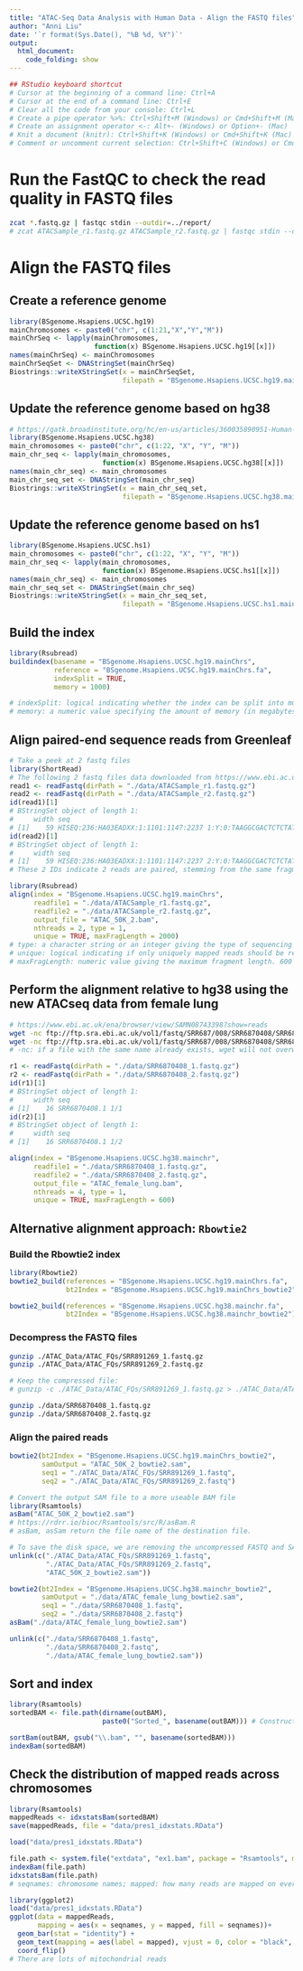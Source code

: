 ```yaml
---
title: "ATAC-Seq Data Analysis with Human Data - Align the FASTQ files"
author: "Anni Liu"
date: '`r format(Sys.Date(), "%B %d, %Y")`'
output: 
  html_document:
    code_folding: show
---
```


```r
## RStudio keyboard shortcut
# Cursor at the beginning of a command line: Ctrl+A
# Cursor at the end of a command line: Ctrl+E
# Clear all the code from your console: Ctrl+L
# Create a pipe operator %>%: Ctrl+Shift+M (Windows) or Cmd+Shift+M (Mac)
# Create an assignment operator <-: Alt+- (Windows) or Option+- (Mac) 
# Knit a document (knitr): Ctrl+Shift+K (Windows) or Cmd+Shift+K (Mac)
# Comment or uncomment current selection: Ctrl+Shift+C (Windows) or Cmd+Shift+C (Mac)
```

# Run the FastQC to check the read quality in FASTQ files
```bash
zcat *.fastq.gz | fastqc stdin --outdir=../report/
# zcat ATACSample_r1.fastq.gz ATACSample_r2.fastq.gz | fastqc stdin --outdir=../report/
```

# Align the FASTQ files
## Create a reference genome
```r
library(BSgenome.Hsapiens.UCSC.hg19)
mainChromosomes <- paste0("chr", c(1:21,"X","Y","M"))
mainChrSeq <- lapply(mainChromosomes,
                     function(x) BSgenome.Hsapiens.UCSC.hg19[[x]])
names(mainChrSeq) <- mainChromosomes
mainChrSeqSet <- DNAStringSet(mainChrSeq)
Biostrings::writeXStringSet(x = mainChrSeqSet, 
                            filepath = "BSgenome.Hsapiens.UCSC.hg19.mainChrs.fa")
```

## Update the reference genome based on hg38
```r
# https://gatk.broadinstitute.org/hc/en-us/articles/360035890951-Human-genome-reference-builds-GRCh38-or-hg38-b37-hg19
library(BSgenome.Hsapiens.UCSC.hg38)
main_chromosomes <- paste0("chr", c(1:22, "X", "Y", "M"))
main_chr_seq <- lapply(main_chromosomes,
                       function(x) BSgenome.Hsapiens.UCSC.hg38[[x]])
names(main_chr_seq) <- main_chromosomes
main_chr_seq_set <- DNAStringSet(main_chr_seq)
Biostrings::writeXStringSet(x = main_chr_seq_set, 
                            filepath = "BSgenome.Hsapiens.UCSC.hg38.mainchr.fa")
```

## Update the reference genome based on hs1
```r
library(BSgenome.Hsapiens.UCSC.hs1)
main_chromosomes <- paste0("chr", c(1:22, "X", "Y", "M"))
main_chr_seq <- lapply(main_chromosomes,
                       function(x) BSgenome.Hsapiens.UCSC.hs1[[x]])
names(main_chr_seq) <- main_chromosomes
main_chr_seq_set <- DNAStringSet(main_chr_seq)
Biostrings::writeXStringSet(x = main_chr_seq_set, 
                            filepath = "BSgenome.Hsapiens.UCSC.hs1.mainchr.fa")
```


## Build the index
```r
library(Rsubread)
buildindex(basename = "BSgenome.Hsapiens.UCSC.hg19.mainChrs",
           reference = "BSgenome.Hsapiens.UCSC.hg19.mainChrs.fa",
           indexSplit = TRUE,
           memory = 1000)

# indexSplit: logical indicating whether the index can be split into multiple blocks. The block size is determined by the value of memory. FALSE by default (ie. a single-block index is generated).
# memory: a numeric value specifying the amount of memory (in megabytes) used for storing the index during read mapping. 8000 MB by default. Note that this option is ignored when indexSplit is FALSE.
```


## Align **paired-end** sequence reads from Greenleaf
```r
# Take a peek at 2 fastq files
library(ShortRead)
# The following 2 fastq files data downloaded from https://www.ebi.ac.uk/ena/browser/view/SRR891269
read1 <- readFastq(dirPath = "./data/ATACSample_r1.fastq.gz")
read2 <- readFastq(dirPath = "./data/ATACSample_r2.fastq.gz")
id(read1)[1]
# BStringSet object of length 1:
#     width seq
# [1]    59 HISEQ:236:HA03EADXX:1:1101:1147:2237 1:Y:0:TAAGGCGACTCTCTAT
id(read2)[1]
# BStringSet object of length 1:
#     width seq
# [1]    59 HISEQ:236:HA03EADXX:1:1101:1147:2237 2:Y:0:TAAGGCGACTCTCTAT
# These 2 IDs indicate 2 reads are paired, stemming from the same fragment

library(Rsubread)
align(index = "BSgenome.Hsapiens.UCSC.hg19.mainChrs",
      readfile1 = "./data/ATACSample_r1.fastq.gz", 
      readfile2 = "./data/ATACSample_r2.fastq.gz",
      output_file = "ATAC_50K_2.bam",
      nthreads = 2, type = 1,
      unique = TRUE, maxFragLength = 2000)
# type: a character string or an integer giving the type of sequencing data. Possible values include rna (or 0; RNA-seq data) and dna (or *1; genomic DNA-seq data such as WGS, WES, *ChIP-seq data etc.). Character strings are case insensitive.
# unique: logical indicating if only uniquely mapped reads should be reported. A uniquely mapped read has one single mapping location that has less mis-matched bases than any other candidate locations. By default, multi-mapping reads will be reported in addition to uniquely mapped reads. Number of alignments reported for each multi-mapping read is determined by the nBestLocations parameter.
# maxFragLength: numeric value giving the maximum fragment length. 600 by default.
```

## Perform the alignment relative to hg38 using the new ATACseq data from female lung
```bash
# https://www.ebi.ac.uk/ena/browser/view/SAMN08743398?show=reads
wget -nc ftp://ftp.sra.ebi.ac.uk/vol1/fastq/SRR687/008/SRR6870408/SRR6870408_2.fastq.gz
wget -nc ftp://ftp.sra.ebi.ac.uk/vol1/fastq/SRR687/008/SRR6870408/SRR6870408_1.fastq.gz
# -nc: if a file with the same name already exists, wget will not overwrite it but will skip the download.
```

```r
r1 <- readFastq(dirPath = "./data/SRR6870408_1.fastq.gz")
r2 <- readFastq(dirPath = "./data/SRR6870408_2.fastq.gz")
id(r1)[1]
# BStringSet object of length 1:
#     width seq
# [1]    16 SRR6870408.1 1/1
id(r2)[1]
# BStringSet object of length 1:
#     width seq
# [1]    16 SRR6870408.1 1/2

align(index = "BSgenome.Hsapiens.UCSC.hg38.mainchr",
      readfile1 = "./data/SRR6870408_1.fastq.gz", 
      readfile2 = "./data/SRR6870408_2.fastq.gz",
      output_file = "ATAC_female_lung.bam",
      nthreads = 4, type = 1,
      unique = TRUE, maxFragLength = 600)
```


## Alternative alignment approach: `Rbowtie2`
### Build the Rbowtie2 index
```r
library(Rbowtie2)
bowtie2_build(references = "BSgenome.Hsapiens.UCSC.hg19.mainChrs.fa",
              bt2Index = "BSgenome.Hsapiens.UCSC.hg19.mainChrs_bowtie2")
```

```r
bowtie2_build(references = "BSgenome.Hsapiens.UCSC.hg38.mainchr.fa",
              bt2Index = "BSgenome.Hsapiens.UCSC.hg38.mainchr_bowtie2")
```

### Decompress the FASTQ files
```bash
gunzip ./ATAC_Data/ATAC_FQs/SRR891269_1.fastq.gz
gunzip ./ATAC_Data/ATAC_FQs/SRR891269_2.fastq.gz

# Keep the compressed file: 
# gunzip -c ./ATAC_Data/ATAC_FQs/SRR891269_1.fastq.gz > ./ATAC_Data/ATAC_FQs/SRR891269_1.fastq
```

```bash
gunzip ./data/SRR6870408_1.fastq.gz
gunzip ./data/SRR6870408_2.fastq.gz
```

### Align the paired reads
```r
bowtie2(bt2Index = "BSgenome.Hsapiens.UCSC.hg19.mainChrs_bowtie2",
        samOutput = "ATAC_50K_2_bowtie2.sam",
        seq1 = "./ATAC_Data/ATAC_FQs/SRR891269_1.fastq",
        seq2 = "./ATAC_Data/ATAC_FQs/SRR891269_2.fastq")

# Convert the output SAM file to a more useable BAM file
library(Rsamtools)
asBam("ATAC_50K_2_bowtie2.sam")
# https://rdrr.io/bioc/Rsamtools/src/R/asBam.R
# asBam, asSam return the file name of the destination file.

# To save the disk space, we are removing the uncompressed FASTQ and SAM files, while retaining the BAM file
unlink(c("./ATAC_Data/ATAC_FQs/SRR891269_1.fastq",
         "./ATAC_Data/ATAC_FQs/SRR891269_2.fastq",
         "ATAC_50K_2_bowtie2.sam"))
```

```r
bowtie2(bt2Index = "BSgenome.Hsapiens.UCSC.hg38.mainchr_bowtie2",
        samOutput = "./data/ATAC_female_lung_bowtie2.sam",
        seq1 = "./data/SRR6870408_1.fastq",
        seq2 = "./data/SRR6870408_2.fastq")
asBam("./data/ATAC_female_lung_bowtie2.sam") 

unlink(c("./data/SRR6870408_1.fastq",
         "./data/SRR6870408_2.fastq",
         "./data/ATAC_female_lung_bowtie2.sam"))
```


## Sort and index
```r
library(Rsamtools)
sortedBAM <- file.path(dirname(outBAM),
                       paste0("Sorted_", basename(outBAM))) # Construct the path to a file from components 

sortBam(outBAM, gsub("\\.bam", "", basename(sortedBAM)))
indexBam(sortedBAM)
```


## Check the distribution of mapped reads across chromosomes
```r
library(Rsamtools)
mappedReads <- idxstatsBam(sortedBAM)
save(mappedReads, file = "data/pres1_idxstats.RData")

load("data/pres1_idxstats.RData")
```

```r
file.path <- system.file("extdata", "ex1.bam", package = "Rsamtools", mustWork = T)
indexBam(file.path)
idxstatsBam(file.path)
# seqnames: chromosome names; mapped: how many reads are mapped on every chromosome
```

```r
library(ggplot2)
load("data/pres1_idxstats.RData")
ggplot(data = mappedReads, 
       mapping = aes(x = seqnames, y = mapped, fill = seqnames))+
  geom_bar(stat = "identity") + 
  geom_text(mapping = aes(label = mapped), vjust = 0, color = "black", size = 3.5)+
  coord_flip()
# There are lots of mitochondrial reads
```

